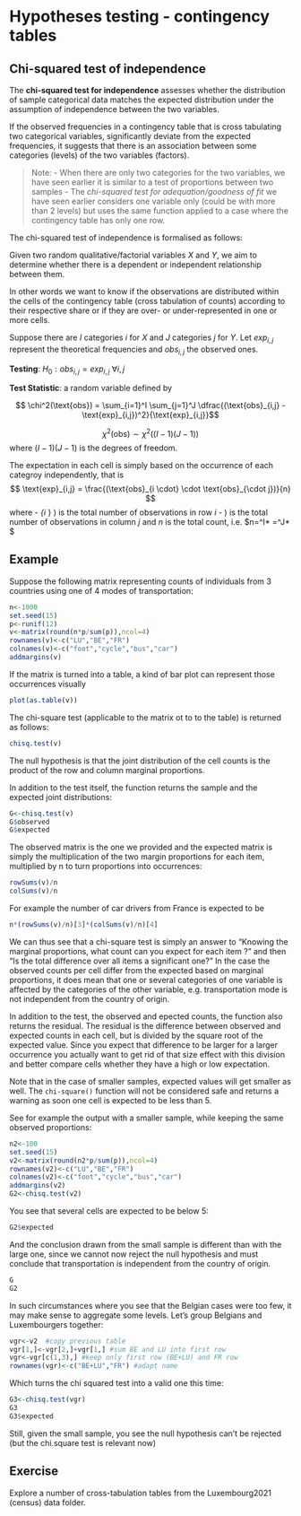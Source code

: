 # Hypotheses testing - contingency tables

## Chi-squared test of independence

The **chi-squared test for independence** assesses whether the distribution of sample categorical data matches the expected distribution under the assumption of independence between the two variables.

If the observed frequencies in a contingency table that is cross tabulating two categorical variables, significantly deviate from the expected frequencies, it suggests that there is an association between some categories (levels) of the two variables (factors).

> Note: - When there are only two categories for the two variables, we have seen earlier it is similar to a test of proportions between two samples - The *chi-squared test for adequation/goodness of fit* we have seen earlier considers one variable only (could be with more than 2 levels) but uses the same function applied to a case where the contingency table has only one row.

The chi-squared test of independence is formalised as follows:

Given two random qualitative/factorial variables $X$ and $Y$, we aim to determine whether there is a dependent or independent relationship between them.

In other words we want to know if the observations are distributed within the cells of the contingency table (cross tabulation of counts) according to their respective share or if they are over- or under-represented in one or more cells.

Suppose there are $I$ categories $i$ for $X$ and $J$ categories $j$ for $Y$. Let $exp_{i,j}$ represent the theoretical frequencies and $obs_{i,j}$ the observed ones.

**Testing**: $H_0: obs_{i,j} = exp_{i,j}$ $\forall i,j$

**Test Statistic**: a random variable defined by

$$ \chi^2(\text{obs}) = \sum_{i=1}^I \sum_{j=1}^J \dfrac{(\text{obs}_{i,j} - \text{exp}_{i,j})^2}{\text{exp}_{i,j}}$$

$$\chi^2(\text{obs}) \sim \chi^2((I-1)(J-1)) $$ where $(I-1)(J-1)$ is the degrees of freedom.

The expectation in each cell is simply based on the occurrence of each categroy independently, that is $$ \text{exp}_{i,j} = \frac{(\text{obs}_{i \cdot} \cdot \text{obs}_{\cdot j})}{n} $$ where - \text{obs}*{i* \cdot} ) is the total number of observations in row $i$ - \text{obs}{\cdot j} ) is the total number of observations in column $j$ and $n$ is the total count, i.e. \$n=\sum*{i=1}\^I* \text{obs}{i \cdot}=\sum*{j=1}\^J* \text{obs}{\cdot j} \$

## Example

Suppose the following matrix representing counts of individuals from 3 countries using one of 4 modes of transportation:

```r
n<-1000
set.seed(15)
p<-runif(12)
v<-matrix(round(n*p/sum(p)),ncol=4)
rownames(v)<-c("LU","BE","FR")
colnames(v)<-c("foot","cycle","bus","car")
addmargins(v)

```

If the matrix is turned into a table, a kind of bar plot can represent those occurrences visually

```r
plot(as.table(v))
```

The chi-square test (applicable to the matrix ot to to the table) is returned as follows:

```r
chisq.test(v)
```

The null hypothesis is that the joint distribution of the cell counts is the product of the row and column marginal proportions.

In addition to the test itself, the function returns the sample and the expected joint distributions:

```r
G<-chisq.test(v)
G$observed
G$expected
```

The observed matrix is the one we provided and the expected matrix is simply the multiplication of the two margin proportions for each item, multiplied by n to turn proportions into occurrences:

```r
rowSums(v)/n
colSums(v)/n
```

For example the number of car drivers from France is expected to be

```r
n*(rowSums(v)/n)[3]*(colSums(v)/n)[4]
```

We can thus see that a chi-square test is simply an answer to "Knowing the marginal proportions, what count can you expect for each item ?" and then "Is the total difference over all items a significant one?" In the case the observed counts per cell differ from the expected based on marginal proportions, it does mean that one or several categories of one variable is affected by the categories of the other variable, e.g. transportation mode is not independent from the country of origin.

In addition to the test, the observed and epected counts, the function also returns the residual. The residual is the difference between observed and expected counts in each cell, but is divided by the square root of the expected value. Since you expect that difference to be larger for a larger occurrence you actually want to get rid of that size effect with this division and better compare cells whether they have a high or low expectation.

Note that in the case of smaller samples, expected values will get smaller as well. The `chi-square()` function will not be considered safe and returns a warning as soon one cell is expected to be less than 5.

See for example the output with a smaller sample, while keeping the same observed proportions:

```r
n2<-100
set.seed(15)
v2<-matrix(round(n2*p/sum(p)),ncol=4)
rownames(v2)<-c("LU","BE","FR")
colnames(v2)<-c("foot","cycle","bus","car")
addmargins(v2)
G2<-chisq.test(v2)
```

You see that several cells are expected to be below 5:

```r
G2$expected
```

And the conclusion drawn from the small sample is different than with the large one, since we cannot now reject the null hypothesis and must conclude that transportation is independent from the country of origin.

```r
G
G2
```

In such circumstances where you see that the Belgian cases were too few, it may make sense to aggregate some levels. Let's group Belgians and Luxembourgers together:

```r
vgr<-v2  #copy previous table
vgr[1,]<-vgr[2,]+vgr[1,] #sum BE and LU into first row
vgr<-vgr[c(1,3),] #keep only first row (BE+LU) and FR row
rownames(vgr)<-c("BE+LU","FR") #adapt name
```

Which turns the chi squared test into a valid one this time:

```r
G3<-chisq.test(vgr)
G3
G3$expected
```

Still, given the small sample, you see the null hypothesis can't be rejected (but the chi.square test is relevant now)

## Exercise

Explore a number of cross-tabulation tables from the Luxembourg2021 (census) data folder.
